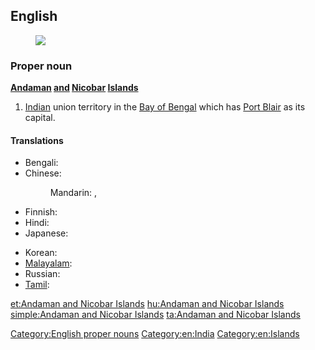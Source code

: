 ==English==
{{wikipedia}}
[[Image:Andaman and Nicobar Islands in India (disputed hatched).svg|thumb|]]
===Proper noun===
'''[[Andaman]] [[and]] [[Nicobar]] [[Island]]s'''

# [[India]]n union territory in the [[Bay of Bengal]] which has [[Port Blair]] as its capital.

====Translations====
{{trans-top|Indian territory in the Bay of Bengal}}
* Bengali: {{t-|bn|আন্দামান ও নিকোবর দ্বীপপুঞ্জ|sc=Beng|xs=Bengali}}
* Chinese:
*: Mandarin: {{t|cmn|安達曼-尼科巴群島|sc=Hani}},  {{t|cmn|安达曼-尼科巴群岛|tr=Āndāmàn-Níkēbā qúndǎo|sc=Hani}}
* Finnish: {{t-|fi|Andamaanit ja Nikobaarit}}
* Hindi: {{t-|hi|अंडमान और निकोबार द्वीपसमूह|p|tr=aṇḍamān aur nikōbār dvīpasmūh|xs=Hindi}}
* Japanese: {{t-|ja|アンダマン・ニコバル諸島|tr=Andaman-Nikobaru shotō }}
{{trans-mid}}
* Korean: {{t-|ko|안다만니코바르제도|tr=Andamannikobareujedo|sc=Hang}}
* [[Malayalam]]: {{t-|ml|ആന്തമാന്‍ നിക്കോബാര്‍ ദ്വീപുകള്‍|sc=Mlym|xs=Malayalam}}
* Russian: {{t-|ru|Андаманские и Никобарские острова|m|p|tr=Andamánskije i Nikobárskije ostrová}}
* [[Tamil]]: {{t-|ta|அந்தமான் நிக்கோபார் தீவுகள்|xs=Tamil}}
{{trans-bottom}}

[[Category:English proper nouns]]
[[Category:en:India]]
[[Category:en:Islands]]

[[et:Andaman and Nicobar Islands]]
[[hu:Andaman and Nicobar Islands]]
[[simple:Andaman and Nicobar Islands]]
[[ta:Andaman and Nicobar Islands]]